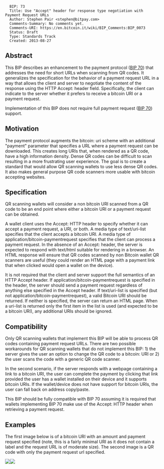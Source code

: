 <pre>
  BIP: 73
  Title: Use "Accept" header for response type negotiation with Payment Request URLs
  Author: Stephen Pair <stephen@bitpay.com>
  Comments-Summary: No comments yet.
  Comments-URI: https://en.bitcoin.it/wiki/BIP_Comments:BIP_0073
  Status: Draft
  Type: Standards Track
  Created: 2013-08-27
</pre>

==Abstract==

This BIP describes an enhancement to the payment protocol ([[bip-0070.mediawiki|BIP 70]])
that addresses the need for short URLs when scanning from QR codes.  It
generalizes the specification for the behavior of a payment request URL in a
way that allows the client and server to negotiate the content of the
response using the HTTP Accept: header field.  Specifically, the client
can indicate to the server whether it prefers to receive a bitcoin URI or
a payment request.

Implementation of this BIP does not require full payment request ([[bip-0070.mediawiki|BIP 70]]) support.

==Motivation==

The payment protocol augments the bitcoin: uri scheme with an additional
"payment" parameter that specifies a URL where a payment request can be
downloaded.  This creates long URIs that, when rendered as a QR code, have
a high information density.  Dense QR codes can be difficult to scan resulting
in a more frustrating user experience.  The goal is to create a standard that
would allow QR scanning wallets to use less dense QR codes.  It also makes
general purpose QR code scanners more usable with bitcoin accepting
websites.

==Specification==

QR scanning wallets will consider a non bitcoin URI scanned from a QR code to
be an end point where either a bitcoin URI or a payment request can be obtained.

A wallet client uses the Accept: HTTP header to specify whether it can accept
a payment request, a URI, or both.  A media type of text/uri-list specifies that
the client accepts a bitcoin URI. A media type of application/bitcoin-paymentrequest
specifies that the client can process a payment request.  In the absence of an
Accept: header, the server is expected to respond with text/html suitable for
rendering in a browser.  An HTML response will ensure that QR codes scanned
by non Bitcoin wallet QR scanners are useful (they could render an HTML page
with a payment link that when clicked would open a wallet on the device).

It is not required that the client and server support the full semantics of an
HTTP Accept header.  If application/bitcoin-paymentrequest is specified in the
header, the server should send a payment request regardless of anything else
specified in the Accept header.  If text/uri-list is specified (but not
application/bitcoin-paymentrequest), a valid Bitcoin URI should be returned.  If
neither is specified, the server can return an HTML page.  When a uri-list is returned
only the first item in the list is used (and expected to be a bitcoin URI), any additional
URIs should be ignored.

==Compatibility==

Only QR scanning wallets that implement this BIP will be able to process QR
codes containing payment request URLs.  There are two possible workarounds for QR
scanning wallets that do not implement this BIP: 1) the server gives the user an
option to change the QR code to a bitcoin: URI or 2) the user scans the code with
a generic QR code scanner.

In the second scenario, if the server responds with a webpage containing a link
to a bitcoin URI, the user can complete the payment by clicking that link provided
the user has a wallet installed on their device and it supports bitcoin URIs.  If the
wallet/device does not have support for bitcoin URIs, the user can fall back on
address copy/paste.

This BIP should be fully compatible with BIP 70 assuming it is required that wallets
implementing BIP 70 make use of the Accept: HTTP header when retrieving a
payment request.

==Examples==
The first image below is of a bitcoin URI with an amount and payment request
specified (note, this is a fairly minimal URI as it does not contain a
label and the request URL is of moderate size).  The second image is a QR
code with only the payment request url specified.

<img src=bip-0073/a.png></img><img src=bip-0073/b.png></img>
